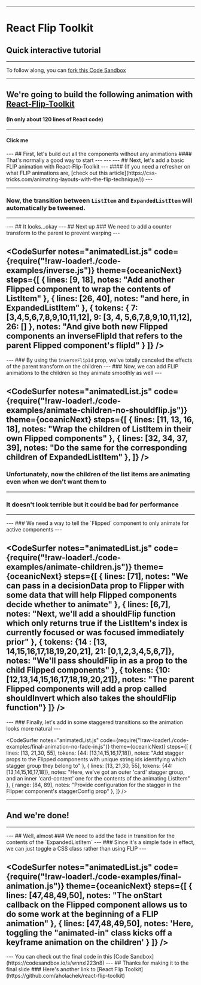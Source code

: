 



<Head>
  <title>React Flip Toolkit Tutorial</title>
</Head>

___

# React Flip Toolkit
## Quick interactive tutorial

---
To follow along, you can <a href="https://codesandbox.io/s/lr92x011nm">fork this Code Sandbox</a>

---
## We're going to build the following animation with [React-Flip-Toolkit](https://github.com/aholachek/react-flip-toolkit)
#### (In only about 120 lines of React code)
---
#### Click me
<FinalAnimation />
---
## First, let's build out all the components without any animations
#### That's normally a good way to start
---
<NoAnimation />
---
<CodeSurfer
  notes="animatedList.js"
  code={require("!raw-loader!./code-examples/no-animation.js")}
  theme={oceanicNext}
  steps={[
    { range: [4, 15], notes: "Here's our first of three components, a simple ListItem"},
    { range: [17, 33], notes: "Next, we have a component for the larger, expanded ListItem when a user has selected it"},
    { range: [35, 63], notes: "Finally, here's the parent AnimatedList component "},
    { range: [48, 55], notes: "Based on the value in this.state.focused, it will either show the ListItem or ExpandedListItem"},
  ]}
/>
---
## Next, let's add a basic FLIP animation with React-Flip-Toolkit
---
#### (If you need a refresher on what FLIP animations are, [check out this article](https://css-tricks.com/animating-layouts-with-the-flip-technique/))
---
<CodeSurfer
  notes="Adding basic FLIP to animatedList.js"
  code={require("!raw-loader!./code-examples/basic-animation.js")}
  theme={oceanicNext}
  steps={[
    { lines: [2], notes: "Import the Flipper and Flipped components" },
    { lines: [7, 18], notes: 'Now, wrap both the ListItem and ExpandedListItem in Flipped components' },
    { lines: [22, 38], notes: '' },
    { tokens: {7: [4,5, 6,7,8,9,10,11,12], 22: [4,5,6,7,8,9, 10,11,12]}, notes: "The Flipped components have FlipId props matching them across renders" },
    { lines: [49,50, 51,52,53, 70], notes: "Finally, replace the wrapper div in AnimatedList with the parent Flipper component" },
    { lines: [52], notes: "Give the Flipper component a custom spring setting for a subtle bouncy animation" },
   { lines: [50], notes: "And provide it a flipKey prop that updates every time an animation should happen" },
  ]}
/>

---
### Now, the transition between `ListItem` and `ExpandedListItem` will automatically be tweened.
---
<BasicAnimation />
---
## It looks...okay
---
## Next up
### We need to add a counter transform to the parent to prevent warping
---

<CodeSurfer
  notes="animatedList.js"
  code={require("!raw-loader!./code-examples/inverse.js")}
  theme={oceanicNext}
  steps={[
    { lines: [9, 18], notes: "Add another Flipped component to wrap the contents of ListItem" },
    { lines: [26, 40], notes: "and here, in ExpandedListItem" },
    { tokens: { 7: [3,4,5,6,7,8,9,10,11,12], 9: [3, 4, 5,6,7,8,9,10,11,12], 26: [] }, notes: "And give both new Flipped components an inverseFlipId that refers to the parent Flipped component's flipId" }
  ]}
/>
---
<InverseAnimation />
---
### By using the <code>inverseFlipId</code> prop, we've totally canceled the effects of the parent transform on the children
---
### Now, we can add FLIP animations to the children so they animate smoothly as well
---

<CodeSurfer
  notes="animatedList.js"
  code={require("!raw-loader!./code-examples/animate-children-no-shouldflip.js")}
  theme={oceanicNext}
  steps={[
    { lines: [11, 13, 16, 18], notes: "Wrap the children of ListItem in their own Flipped components" },
    { lines: [32, 34, 37, 39], notes: "Do the same for the corresponding children of ExpandedListItem" },
  ]}
/>
---
### Unfortunately, now the children of the list items are animating even when we don't want them to
---
### It doesn't look terrible but it could be bad for performance
---
<AnimateChildrenNoShouldFlip />
---
### We need a way to tell the `Flipped` component to only animate for active components
---

<CodeSurfer
  notes="animatedList.js"
  code={require("!raw-loader!./code-examples/animate-children.js")}
  theme={oceanicNext}
  steps={[
    { lines: [71], notes: "We can pass in a decisionData prop to Flipper with some data that will help Flipped components decide whether to animate" },
  { lines: [6,7], notes: "Next, we'll add a shouldFlip function which only returns true if the ListItem's index is currently focused or was focused immediately prior" },
   { tokens: {14 : [13, 14,15,16,17,18,19,20,21], 21: [0,1,2,3,4,5,6,7]}, notes: "We'll pass shouldFlip in as a prop to the child Flipped components" },
    { tokens: {10: [12,13,14,15,16,17,18,19,20,21]}, notes: "The parent Flipped components will add a prop called shouldInvert which also takes the shouldFlip function"}
  ]}
/>
---
<AnimateChildren />
---
### Finally, let's add in some staggered transitions so the animation looks more natural
---

<CodeSurfer
  notes="animatedList.js"
  code={require("!raw-loader!./code-examples/final-animation-no-fade-in.js")}
  theme={oceanicNext}
  steps={[
    { lines: [13, 21,30, 55], tokens: {44: [13,14,15,16,17,18]}, notes: "Add stagger props to the Flipped components with unique string ids identifying which stagger group they belong to" },
    { lines: [13, 21,30, 55], tokens: {44: [13,14,15,16,17,18]}, notes: "Here, we've got an outer 'card' stagger group, and an inner 'card-content' one for the contents of the animating ListItem" },
    { range: [84, 89], notes: "Provide configuration for the stagger in the Flipper component's staggerConfig prop" },
  ]}
/>

---
## And we're done!
---
<FinalAnimationNoFadeIn/>
---
## Well, almost
### We need to add the fade in transition for the contents of the `ExpandedListItem`
---
### Since it's a simple fade in effect, we can just toggle a CSS class rather than using FLIP
---

<CodeSurfer
  notes="animatedList.js"
  code={require("!raw-loader!./code-examples/final-animation.js")}
  theme={oceanicNext}
  steps={[
    { lines: [47,48,49,50], notes: "The onStart callback on the Flipped component allows us to do some work at the beginning of a FLIP animation" },
    { lines: [47,48,49,50], notes: 'Here, toggling the "animated-in" class kicks off a keyframe animation on the children' }
  ]}
/>
---
<FinalAnimation/>
---
 You can check out the final code in this [Code Sandbox](https://codesandbox.io/s/wnnxl223n8)
---
## Thanks for making it to the final slide
### Here's another link to [React Flip Toolkit](https://github.com/aholachek/react-flip-toolkit)
